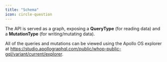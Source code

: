 ```yaml
---
title: "Schema"
icon: circle-question
---
```


The API is served as a graph, exposing a **QueryType** (for reading data) and a **MutationType** (for writing/mutating data).

All of the queries and mutations can be viewed using the Apollo OS explorer at https://studio.apollographql.com/public/whop-public-gql/variant/current/explorer.

